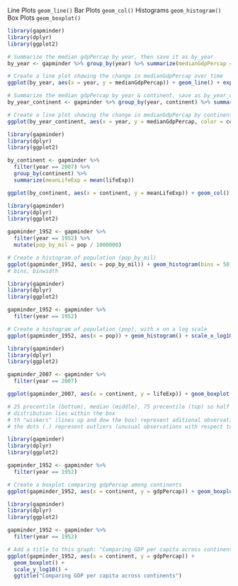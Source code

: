 Line Plots `geom_line()`
Bar Plots `geom_col()`
Histograms `geom_histogram()`
Box Plots `geom_boxplot()`

```r
library(gapminder)
library(dplyr)
library(ggplot2)

# Summarize the median gdpPercap by year, then save it as by_year
by_year <- gapminder %>% group_by(year) %>% summarize(medianGdpPercap = median(gdpPercap))

# Create a line plot showing the change in medianGdpPercap over time
ggplot(by_year, aes(x = year, y = medianGdpPercap)) + geom_line() + expand_limits(y = 0)

# Summarize the median gdpPercap by year & continent, save as by_year_continent
by_year_continent <- gapminder %>% group_by(year, continent) %>% summarize(medianGdpPercap = median(gdpPercap))

# Create a line plot showing the change in medianGdpPercap by continent over time
ggplot(by_year_continent, aes(x = year, y = medianGdpPercap, color = continent)) + geom_line() + expand_limits(y = 0)
```
```r
library(gapminder)
library(dplyr)
library(ggplot2)

by_continent <- gapminder %>%
  filter(year == 2007) %>%
  group_by(continent) %>%
  summarize(meanLifeExp = mean(lifeExp))

ggplot(by_continent, aes(x = continent, y = meanLifeExp)) + geom_col()
```
```r
library(gapminder)
library(dplyr)
library(ggplot2)

gapminder_1952 <- gapminder %>%
  filter(year == 1952) %>%
  mutate(pop_by_mil = pop / 1000000)

# Create a histogram of population (pop_by_mil)
ggplot(gapminder_1952, aes(x = pop_by_mil)) + geom_histogram(bins = 50)
# bins, binwidth
```
```r
library(gapminder)
library(dplyr)
library(ggplot2)

gapminder_1952 <- gapminder %>%
  filter(year == 1952)

# Create a histogram of population (pop), with x on a log scale
ggplot(gapminder_1952, aes(x = pop)) + geom_histogram() + scale_x_log10()
```
```r
library(gapminder)
library(dplyr)
library(ggplot2)

gapminder_2007 <- gapminder %>%
  filter(year == 2007)

ggplot(gapminder_2007, aes(x = continent, y = lifeExp)) + geom_boxplot()

# 25 precentile (bottom), median (middle), 75 precentile (top) so half of the
# distribution lies within the box
# th "wiskers" (lines up and dow the box) represent aditional observations
# the dots (.) represent outliers (unusual observations with respect to the rest of the dist)
```
```r
library(gapminder)
library(dplyr)
library(ggplot2)

gapminder_1952 <- gapminder %>%
  filter(year == 1952)

# Create a boxplot comparing gdpPercap among continents
ggplot(gapminder_1952, aes(x = continent, y = gdpPercap)) + geom_boxplot() + scale_y_log10()
```
```r
library(gapminder)
library(dplyr)
library(ggplot2)

gapminder_1952 <- gapminder %>%
  filter(year == 1952)

# Add a title to this graph: "Comparing GDP per capita across continents"
ggplot(gapminder_1952, aes(x = continent, y = gdpPercap)) +
  geom_boxplot() +
  scale_y_log10() +
  ggtitle("Comparing GDP per capita across continents")
```
